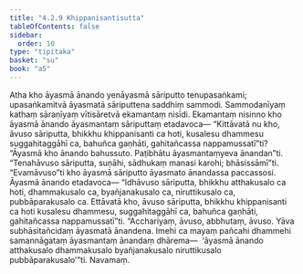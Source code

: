 ```yaml
---
title: "4.2.9 Khippanisantisutta"
tableOfContents: false
sidebar:
  order: 10
type: "tipitaka"
basket: "su"
book: "a5"
---
```



<DynamicBreadcrumb />

<Division number="169" book="a5">

<Paragraph number="985" book="a5">
Atha kho āyasmā ānando yenāyasmā sāriputto tenupasaṅkami; upasaṅkamitvā āyasmatā sāriputtena saddhiṃ sammodi. Sammodanīyaṃ kathaṃ sāraṇīyaṃ vītisāretvā ekamantaṃ nisīdi. Ekamantaṃ nisinno kho āyasmā ānando āyasmantaṃ sāriputtaṃ etadavoca—
</Paragraph>

<Paragraph number="986" book="a5">
“Kittāvatā nu kho, āvuso sāriputta, bhikkhu khippanisanti ca hoti, kusalesu dhammesu suggahitaggāhī ca, bahuñca gaṇhāti, gahitañcassa nappamussatī”ti? “Āyasmā kho ānando bahussuto. Paṭibhātu āyasmantaṃyeva ānandan”ti. “Tenahāvuso sāriputta, suṇāhi, sādhukaṃ manasi karohi; bhāsissāmī”ti. “Evamāvuso”ti kho āyasmā sāriputto āyasmato ānandassa paccassosi. Āyasmā ānando etadavoca—
</Paragraph>

<Paragraph number="987" book="a5">
“Idhāvuso sāriputta, bhikkhu atthakusalo ca hoti, dhammakusalo ca, byañjanakusalo ca, niruttikusalo ca, pubbāparakusalo ca. Ettāvatā kho, āvuso sāriputta, bhikkhu khippanisanti ca hoti kusalesu dhammesu, suggahitaggāhī ca, bahuñca gaṇhāti, gahitañcassa nappamussatī”ti. “Acchariyaṃ, āvuso, abbhutaṃ, āvuso. Yāva subhāsitañcidaṃ āyasmatā ānandena. Imehi ca mayaṃ pañcahi dhammehi samannāgataṃ āyasmantaṃ ānandaṃ dhārema—  ‘āyasmā ānando atthakusalo dhammakusalo byañjanakusalo niruttikusalo pubbāparakusalo’”ti.

</Paragraph>
</Division>

<Paragraph number="988" type="center" book="a5">
Navamaṃ.
</Paragraph>